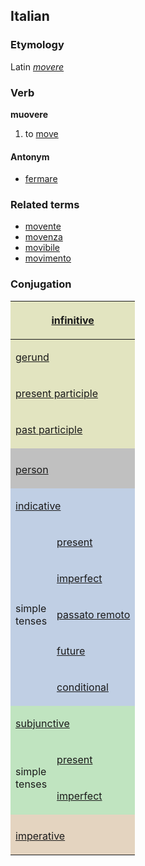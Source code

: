 ==Italian==
===Etymology===
Latin ''[[movere]]''
===Verb===
'''muovere'''

# to [[move]]

====Antonym====
*[[fermare]]

===Related terms===
*[[movente]]
*[[movenza]]
*[[movibile]]
*[[movimento]]

===Conjugation===

<center>
{| style="background:#F0F0F0"

|-
! colspan="3" style="background:#e2e4c0" | [[infinitive]]
| colspan="5" | muovere

|-
! colspan="3" style="background:#e2e4c0" | [[gerund]]
| colspan="5" | movendo, muovendo

|-
! colspan="3" style="background:#e2e4c0" | [[present participle]]
| colspan="5" | movente, muovente

|-
! colspan="3" style="background:#e2e4c0" | [[past participle]]
| colspan="5" | mosso

|-
! colspan="2" style="background:#C0C0C0" |
! colspan="3" style="background:#C0C0C0" | singular
! colspan="3" style="background:#C0C0C0" | plural

|-
! colspan="2" style="background:#C0C0C0" | [[person]]
! style="background:#C0C0C0;width:12.5%" | first
! style="background:#C0C0C0;width:12.5%" | second
! style="background:#C0C0C0;width:12.5%" | third
! style="background:#C0C0C0;width:12.5%" | first
! style="background:#C0C0C0;width:12.5%" | second
! style="background:#C0C0C0;width:12.5%" | third

|-
! style="background:#c0cfe4" colspan="2" | [[indicative]]
! style="background:#c0cfe4" | io
! style="background:#c0cfe4" | tu
! style="background:#c0cfe4" | lui/lei
! style="background:#c0cfe4" | noi
! style="background:#c0cfe4" | voi
! style="background:#c0cfe4" | loro

|-
! rowspan="5" style="background:#c0cfe4" | simple<br>tenses

! style="height:3em;background:#c0cfe4" | [[present]]
| muovo
| muovi
| muove
| moviamo, muoviamo
| movete, muovete
| muovono

|-
! style="height:3em;background:#c0cfe4" | [[imperfect]]
| movevo, muovevo
| movevi, muovevi
| moveva, muoveva
| movevamo, muovevamo
| movevate, muovevate
| movevano, muovevano

|-
! style="height:3em;background:#c0cfe4" | [[passato remoto]]
| mossi
| movesti, muovesti
| mosse
| movemmo, muovemmo
| moveste, muoveste
| mossero

|-
! style="height:3em;background:#c0cfe4" | [[future]]
| moverò, muoverò
| moverai, muoverai
| moverà, muoverà
| moveremo, muoveremo
| moverete, muoverete
| moveranno, muoveranno

|-
! style="height:3em;background:#c0cfe4" | [[conditional]]
| moverei, moverei
| moveresti, moveresti
| moverebbe, muoverebbe
| moveremmo, muoveremmo
| movereste, muovereste
| moverebbero, muoverebbero

|-
! style="background:#c0e4c0" colspan="2" | [[subjunctive]]
! style="background:#c0e4c0" | che io
! style="background:#c0e4c0" | che tu
! style="background:#c0e4c0" | che lui/che lei
! style="background:#c0e4c0" | che noi
! style="background:#c0e4c0" | che voi
! style="background:#c0e4c0" | che loro

|-
! rowspan="2" style="background:#c0e4c0" | simple<br>tenses

! style="height:3em;background:#c0e4c0" | [[present]]
| muova
| muova
| muova
| moviamo, muoviamo
| moviate, mouoviate
| muovano

|-
! style="height:3em;background:#c0e4c0" rowspan="1" | [[imperfect]]
| movessi, muovessi
| movessi, muovessi
| movesse, muovesse
| movessimo, muovessimo
| moveste, muoveste
| movessero, muovesssero

|-
! style="background:#e4d4c0" colspan="2" | 
! style="background:#e4d4c0" | -
! style="background:#e4d4c0" | tu
! style="background:#e4d4c0" | lui/lei
! style="background:#e4d4c0" | noi
! style="background:#e4d4c0" | voi
! style="background:#e4d4c0" | loro

|-
! colspan="2" style="height:3em;background:#e4d4c0" | [[imperative]]
|
| muovi
| muova
| moviamo, muoviamo
| movete, muoviate
| muovano

|}
</center>